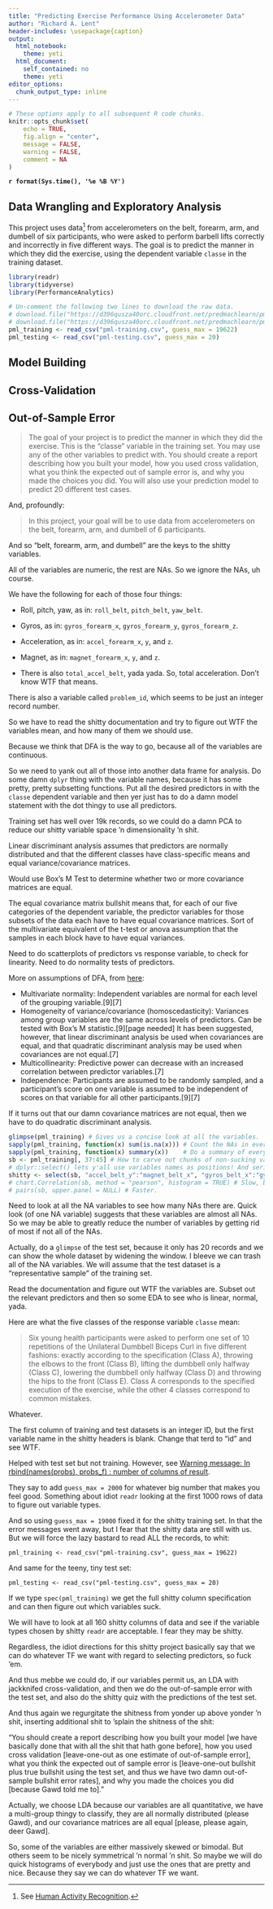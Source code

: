 ```yaml
---
title: "Predicting Exercise Performance Using Accelerometer Data"
author: "Richard A. Lent"
header-includes: \usepackage{caption}
output:
  html_notebook:
    theme: yeti
  html_document:
    self_contained: no
    theme: yeti
editor_options:
  chunk_output_type: inline
---
```


<!--
The following two lines are LaTeX commands to prevent duplication of
table and figure captions in PDF output. They require the 'header-includes: \usepackage{caption}' field in the YAML header.
-->

\captionsetup[table]{labelformat=empty}
\captionsetup[figure]{labelformat=empty}

```r
# These options apply to all subsequent R code chunks.
knitr::opts_chunk$set(
	echo = TRUE,
	fig.align = "center",
	message = FALSE,
	warning = FALSE,
	comment = NA
)
```

**
`r format(Sys.time(), '%e %B %Y')`
**

## Data Wrangling and Exploratory Analysis

This project uses data^[See [Human Activity Recognition](http://web.archive.org/web/20161224072740/http:/groupware.les.inf.puc-rio.br/har).] from accelerometers on the belt, forearm, arm, and dumbell of six participants, who were asked to perform barbell lifts correctly and incorrectly in five different ways. The goal is to predict the manner in which they did the exercise, using the dependent variable `classe` in the training dataset. 

```r
library(readr)
library(tidyverse)
library(PerformanceAnalytics)

# Un-comment the following two lines to download the raw data.
# download.file("https://d396qusza40orc.cloudfront.net/predmachlearn/pml-training.csv", "pml-training.csv")
# download.file("https://d396qusza40orc.cloudfront.net/predmachlearn/pml-testing.csv", "pml-testing.csv")
pml_training <- read_csv("pml-training.csv", guess_max = 19622)
pml_testing <- read_csv("pml-testing.csv", guess_max = 20)
```






## Model Building

## Cross-Validation

## Out-of-Sample Error



> The goal of your project is to predict the manner in which they did the exercise. This is the "classe" variable in the training set. You may use any of the other variables to predict with. You should create a report describing how you built your model, how you used cross validation, what you think the expected out of sample error is, and why you made the choices you did. You will also use your prediction model to predict 20 different test cases.

And, profoundly:

> In this project, your goal will be to use data from accelerometers on the belt, forearm, arm, and dumbell of 6 participants.

And so "belt, forearm, arm, and dumbell" are the keys to the shitty variables.

All of the variables are numeric, the rest are NAs. So we ignore the NAs, uh course.

We have the following for each of those four things:

* Roll, pitch, yaw, as in: `roll_belt`, `pitch_belt`, `yaw_belt`.

* Gyros, as in: `gyros_forearm_x`, `gyros_forearm_y`, `gyros_forearm_z`.

* Acceleration, as in: `accel_forearm_x`, `y`, and `z`. 

* Magnet, as in: `magnet_forearm_x`, `y`, and `z`.

* There is also `total_accel_belt`, yada yada. So, total acceleration. Don't know WTF that means.

There is also a variable called `problem_id`, which seems to be just an integer record number.

So we have to read the shitty documentation and try to figure out WTF the variables mean, and how many of them we should use.

Because we think that DFA is the way to go, because all of the variables are continuous. 

So we need to yank out all of those into another data frame for analysis. Do some damn `dplyr` thing with the variable names, because it has some pretty, pretty subsetting functions. Put all the desired predictors in with the `classe` dependent variable and then yer just has to do a damn model statement with the dot thingy to use all predictors.

Training set has well over 19k records, so we could do a damn PCA to reduce our shitty variable space 'n dimensionality 'n shit.

Linear discriminant analysis assumes that predictors are normally distributed and that the different classes have class-specific means and equal variance/covariance matrices.

Would use Box's M Test to determine whether two or more covariance matrices are equal.

The equal covariance matrix bullshit means that, for each of our five categories of the dependent variable, the predictor variables for those subsets of the data each have to have equal covariance matrices. Sort of the multivariate equivalent of the t-test or anova assumption that the samples in each block have to have equal variances.

Need to do scatterplots of predictors vs response variable, to check for linearity.
Need to do normality tests of predictors.

More on assumptions of DFA, from [here](https://en.wikipedia.org/wiki/Linear_discriminant_analysis#Assumptions):

+ Multivariate normality: Independent variables are normal for each level of the grouping variable.[9][7]
+ Homogeneity of variance/covariance (homoscedasticity): Variances among group variables are the same across levels of predictors. Can be tested with Box's M statistic.[9][page needed] It has been suggested, however, that linear discriminant analysis be used when covariances are equal, and that quadratic discriminant analysis may be used when covariances are not equal.[7]
+ Multicollinearity: Predictive power can decrease with an increased correlation between predictor variables.[7]
+ Independence: Participants are assumed to be randomly sampled, and a participant’s score on one variable is assumed to be independent of scores on that variable for all other participants.[9][7]

If it turns out that our damn covariance matrices are not equal, then we have to do quadratic discriminant analysis.

```r
glimpse(pml_training) # Gives us a concise look at all the variables.
sapply(pml_training, function(x) sum(is.na(x))) # Count the NAs in every column.
sapply(pml_training, function(x) summary(x))    # Do a summary of every variable, including a count of NAs.
sb <- pml_training[, 37:45] # How to carve out chunks of non-sucking variables.
# dplyr::select() lets y'all use variables names as positions! And series of frikkin' positions!
shitty <- select(sb, "accel_belt_y":"magnet_belt_x", "gyros_belt_x":"gyros_belt_z") 
# chart.Correlation(sb, method = "pearson", histogram = TRUE) # Slow, but pretty (and useful).
# pairs(sb, upper.panel = NULL) # Faster.
```


Need to look at all the NA variables to see how many NAs there are. Quick look (of one NA variable) suggests that these variables are almost all NAs. So we may be able to greatly reduce the number of variables by getting rid of most if not all of the NAs.

Actually, do a `glimpse` of the test set, because it only has 20 records and we can show the whole dataset by widening the window. I bleeve we can trash all of the NA variables. We will assume that the test dataset is a "representative sample" of the training set.

Read the documentation and figure out WTF the variables are. Subset out the relevant predictors and then so some EDA to see who is linear, normal, yada.

Here are what the five classes of the response variable `classe` mean:

> Six young health participants were asked to perform one set of 10 repetitions of the Unilateral Dumbbell Biceps Curl in five different fashions: exactly according to the specification (Class A), throwing the elbows to the front (Class B), lifting the dumbbell only halfway (Class C), lowering the dumbbell only halfway (Class D) and throwing the hips to the front (Class E). Class A corresponds to the specified execution of the exercise, while the other 4 classes correspond to common mistakes. 

Whatever.

The first column of training and test datasets is an integer ID, but the first variable name in the shitty headers is blank. Change that terd to "id" and see WTF.

Helped with test set but not training. However, see [Warning message: In rbind(names(probs), probs_f) : number of columns of result](https://github.com/tidyverse/readr/issues/685).

They say to add `guess_max = 2000` for whatever big number that makes you feel good. Something about idiot `readr` looking at the first 1000 rows of data to figure out variable types.

And so using `guess_max = 19000` fixed it for the shitty training set. In that the error messages went away, but I fear that the shitty data are still with us. But we will force the lazy bastard to read ALL the records, to whit: 

    pml_training <- read_csv("pml-training.csv", guess_max = 19622)
  
And same for the teeny, tiny test set:

    pml_testing <- read_csv("pml-testing.csv", guess_max = 20)

If we type `spec(pml_training)` we get the full shitty column specification and can then figure out which variables suck.

We will have to look at all 160 shitty columns of data and see if the variable types chosen by shitty `readr` are acceptable. I fear they may be shitty.

Regardless, the idiot directions for this shitty project basically say that we can do whatever TF we want with regard to selecting predictors, so fuck 'em.

And thus mebbe we could do, if our variables permit us, an LDA with jackknifed cross-validation, and then we do the out-of-sample error with the test set, and also do the shitty quiz with the predictions of the test set.

And thus again we regurgitate the shitness from yonder up above yonder 'n shit, inserting additional shit to 'splain the shitness of the shit:

"You should create a report describing how you built your model [we have basically done that with all the shit that hath gone before], how you used cross validation [leave-one-out as one estimate of out-of-sample error], what you think the expected out of sample error is [leave-one-out bullshit plus true bullshit using the test set, and thus we have two damn out-of-sample bullshit error rates], and why you made the choices you did [because Gawd told me to]."

Actually, we choose LDA because our variables are all quantitative, we have a multi-group thingy to classify, they are all normally distributed (please Gawd), and our covariance matrices are all equal [please, please again, deer Gawd].

So, some of the variables are either massively skewed or bimodal. But others seem to be nicely symmetrical 'n normal 'n shit. So maybe we will do quick histograms of everybody and just use the ones that are pretty and nice. Because they say we can do whatever TF we want.







